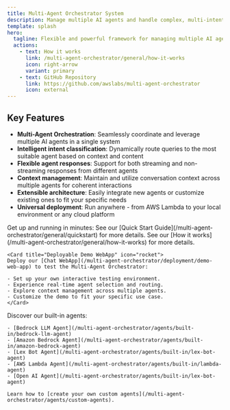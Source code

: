 ```yaml
---
title: Multi-Agent Orchestrator System
description: Manage multiple AI agents and handle complex, multi-intent conversations
template: splash
hero:
  tagline: Flexible and powerful framework for managing multiple AI agents and handling complex conversations 🤖🚀
  actions:
    - text: How it works
      link: /multi-agent-orchestrator/general/how-it-works
      icon: right-arrow
      variant: primary      
    - text: GitHub Repository
      link: https://github.com/awslabs/multi-agent-orchestrator
      icon: external
---
```



## Key Features

- **Multi-Agent Orchestration**: Seamlessly coordinate and leverage multiple AI agents in a single system
- **Intelligent intent classification**: Dynamically route queries to the most suitable agent based on context and content
- **Flexible agent responses**: Support for both streaming and non-streaming responses from different agents
- **Context management**: Maintain and utilize conversation context across multiple agents for coherent interactions
- **Extensible architecture**: Easily integrate new agents or customize existing ones to fit your specific needs
- **Universal deployment**: Run anywhere - from AWS Lambda to your local environment or any cloud platform

<CardGrid>
  <Card title="Quick Installation" icon="rocket">
    Get up and running in minutes:
    See our [Quick Start Guide](/multi-agent-orchestrator/general/quickstart) for more details.
  </Card>

  <Card title="How it works" icon="rocket">
    See our [How it works](/multi-agent-orchestrator/general/how-it-works) for more details.
  </Card>

	<Card title="Deployable Demo WebApp" icon="rocket">
	Deploy our [Chat WebApp](/multi-agent-orchestrator/deployment/demo-web-app) to test the Multi-Agent Orchestrator:

	- Set up your own interactive testing environment.
	- Experience real-time agent selection and routing.
	- Explore context management across multiple agents.
	- Customize the demo to fit your specific use case.
	</Card>

  <Card title="Powerful Agents" icon="puzzle">
    Discover our built-in agents:

    - [Bedrock LLM Agent](/multi-agent-orchestrator/agents/built-in/bedrock-llm-agent)
    - [Amazon Bedrock Agent](/multi-agent-orchestrator/agents/built-in/amazon-bedrock-agent)
    - [Lex Bot Agent](/multi-agent-orchestrator/agents/built-in/lex-bot-agent)
    - [AWS Lambda Agent](/multi-agent-orchestrator/agents/built-in/lambda-agent)
    - [Open AI Agent](/multi-agent-orchestrator/agents/built-in/lex-bot-agent)

    Learn how to [create your own custom agents](/multi-agent-orchestrator/agents/custom-agents).
  </Card>

</CardGrid>

